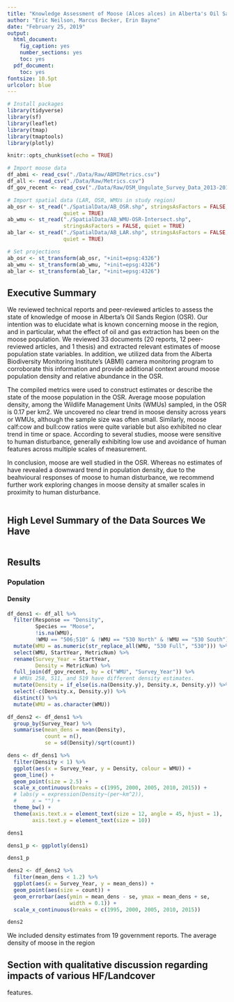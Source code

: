 ```yaml
---
title: "Knowledge Assessment of Moose (Alces alces) in Alberta's Oil Sands Region"
author: "Eric Neilson, Marcus Becker, Erin Bayne"
date: "February 25, 2019"
output: 
  html_document:
    fig_caption: yes
    number_sections: yes
    toc: yes
  pdf_document:
    toc: yes
fontsize: 10.5pt
urlcolor: blue
---
```


```r

# Install packages
library(tidyverse)
library(sf)
library(leaflet)
library(tmap) 
library(tmaptools)
library(plotly)

knitr::opts_chunk$set(echo = TRUE)

# Import moose data
df_abmi <- read_csv("./Data/Raw/ABMIMetrics.csv")
df_all <- read_csv("./Data/Raw/Metrics.csv")
df_gov_recent <- read_csv("./Data/Raw/OSM_Ungulate_Survey_Data_2013-2018_Density.csv")

# Import spatial data (LAR, OSR, WMUs in study region)
ab_osr <- st_read("./SpatialData/AB_OSR.shp", stringsAsFactors = FALSE,
                  quiet = TRUE)
ab_wmu <- st_read("./SpatialData/AB_WMU-OSR-Intersect.shp", 
                  stringsAsFactors = FALSE, quiet = TRUE)
ab_lar <- st_read("./SpatialData/AB_LAR.shp", stringsAsFactors = FALSE,
                  quiet = TRUE)

# Set projections
ab_osr <- st_transform(ab_osr, "+init=epsg:4326")
ab_wmu <- st_transform(ab_wmu, "+init=epsg:4326")
ab_lar <- st_transform(ab_lar, "+init=epsg:4326")


```


## Executive Summary

We reviewed technical reports and peer-reviewed articles to assess the state of
knowledge of moose in Alberta's Oil Sands Region (OSR). Our intention was to
elucidate what is known concerning moose in the region, and in particular, what
the effect of oil and gas extraction has been on the moose population. We 
reviewed 33 documents (20 reports, 12 peer-reviewed articles, and 1 thesis) and
extracted relevant estimates of moose population state variables. In addition, 
we utilized data from the Alberta Biodiversity Monitoring Institute's 
(ABMI) camera monitoring program to corroborate this information and provide 
additional context around moose population density and relative abundance in the
OSR.

The compiled metrics were used to construct estimates or describe the state of 
the moose population in the OSR. Average moose population density, among the 
Wildlife Management Units (WMUs) sampled, in the OSR is 0.17 per km2. We 
uncovered no clear trend in moose density across years or WMUs, although the 
sample size was often small. Similarly, moose calf:cow and bull:cow ratios were
quite variable but also exhibited no clear trend in time or space. According to
several studies, moose were sensitive to human disturbance, generally exhibiting
low use and avoidance of human features across multiple scales of measurement. 

In conclusion, moose are well studied in the OSR. Whereas no estimates of have 
revealed a downward trend in population density, due to the beahvioural 
responses of moose to human disturbance, we recommend further work exploring 
changes in moose density at smaller scales in proximity to human disturbance.


```r



```

## High Level Summary of the Data Sources We Have


```r



```

## Results

### Population

#### Density

```r

df_dens1 <- df_all %>%
  filter(Response == "Density",
         Species == "Moose",
         !is.na(WMU),
         !WMU == "506;510" & !WMU == "530 North" & !WMU == "530 South") %>%
  mutate(WMU = as.numeric(str_replace_all(WMU, "530 Full", "530"))) %>%
  select(WMU, StartYear, MetricNum) %>%
  rename(Survey_Year = StartYear,
         Density = MetricNum) %>%
  full_join(df_gov_recent, by = c("WMU", "Survey_Year")) %>%
  # WMUs 258, 511, and 519 have different density estimates. 
  mutate(Density = if_else(is.na(Density.y), Density.x, Density.y)) %>%
  select(-c(Density.x, Density.y)) %>%
  distinct() %>%
  mutate(WMU = as.character(WMU))

df_dens2 <- df_dens1 %>%
  group_by(Survey_Year) %>%
  summarise(mean_dens = mean(Density),
            count = n(),
            se = sd(Density)/sqrt(count))

dens <- df_dens1 %>%
  filter(Density < 1) %>%
  ggplot(aes(x = Survey_Year, y = Density, colour = WMU)) +
  geom_line() +
  geom_point(size = 2.5) +
  scale_x_continuous(breaks = c(1995, 2000, 2005, 2010, 2015)) +
  # labs(y = expression(Density~(per~km^2)),
  #     x = "") + 
  theme_bw() +
  theme(axis.text.x = element_text(size = 12, angle = 45, hjust = 1),
        axis.text.y = element_text(size = 10))

dens1

dens1_p <- ggplotly(dens1)

dens1_p

dens2 <- df_dens2 %>%
  filter(mean_dens < 1.2) %>%
  ggplot(aes(x = Survey_Year, y = mean_dens)) +
  geom_point(aes(size = count)) +
  geom_errorbar(aes(ymin = mean_dens - se, ymax = mean_dens + se, 
                    width = 0.1)) +
  scale_x_continuous(breaks = c(1995, 2000, 2005, 2010, 2015))

dens2

```

We included density estimates from 19 government reports. The average density of
moose in the region







## Section with qualitative discussion regarding impacts of various HF/Landcover
features.






















